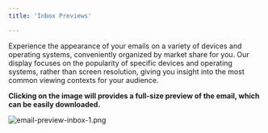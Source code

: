 ```yaml
---
title: 'Inbox Previews'

---
```

Experience the appearance of your emails on a variety of devices and operating systems, conveniently organized by market share for you. Our display focuses on the popularity of specific devices and operating systems, rather than screen resolution, giving you insight into the most common viewing contexts for your audience.

**Clicking on the image will provides a full-size preview of the email, which can be easily downloaded.**

![email-preview-inbox-1.png](/campaigncleaner/images/email-preview-inbox-1.png)